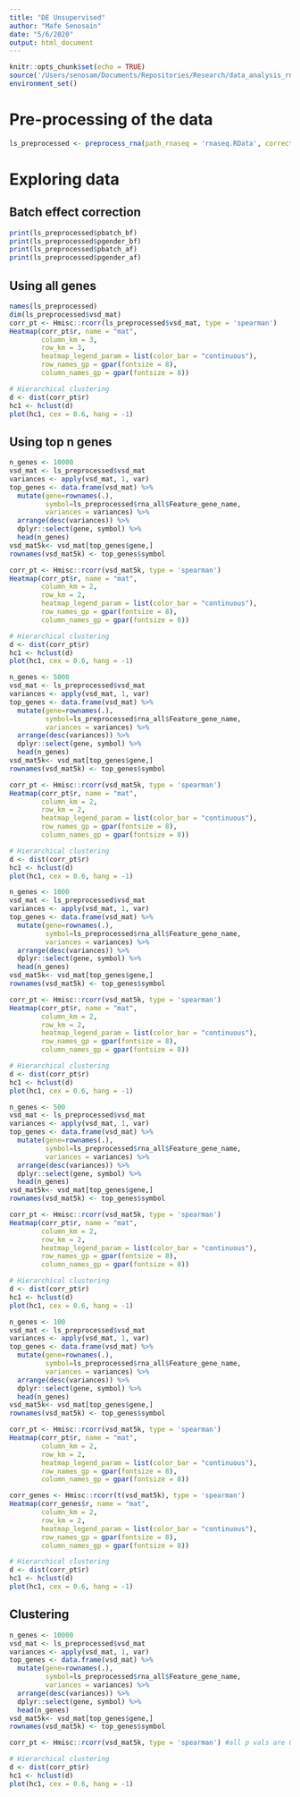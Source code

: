 ```yaml
---
title: "DE Unsupervised"
author: "Mafe Senosain"
date: "5/6/2020"
output: html_document
---
```


```r
knitr::opts_chunk$set(echo = TRUE)
source('/Users/senosam/Documents/Repositories/Research/data_analysis_rnaseq/R/30_DEGanalysis.R')
environment_set()
```

# Pre-processing of the data
```r
ls_preprocessed <- preprocess_rna(path_rnaseq = 'rnaseq.RData', correct_batch = T, correct_gender = F)
```

# Exploring data

## Batch effect correction
```r
print(ls_preprocessed$pbatch_bf)
print(ls_preprocessed$pgender_bf)
print(ls_preprocessed$pbatch_af)
print(ls_preprocessed$pgender_af)
```

## Using all genes

```r
names(ls_preprocessed)
dim(ls_preprocessed$vsd_mat)
corr_pt <- Hmisc::rcorr(ls_preprocessed$vsd_mat, type = 'spearman')
Heatmap(corr_pt$r, name = "mat", 
        column_km = 3, 
        row_km = 3,
        heatmap_legend_param = list(color_bar = "continuous"), 
        row_names_gp = gpar(fontsize = 8),
        column_names_gp = gpar(fontsize = 8))

# Hierarchical clustering
d <- dist(corr_pt$r)
hc1 <- hclust(d)
plot(hc1, cex = 0.6, hang = -1)
```

## Using top n genes

```r
n_genes <- 10000
vsd_mat <- ls_preprocessed$vsd_mat
variances <- apply(vsd_mat, 1, var)
top_genes <- data.frame(vsd_mat) %>%
  mutate(gene=rownames(.),
         symbol=ls_preprocessed$rna_all$Feature_gene_name,
         variances = variances) %>%
  arrange(desc(variances)) %>%
  dplyr::select(gene, symbol) %>%
  head(n_genes)
vsd_mat5k<- vsd_mat[top_genes$gene,]
rownames(vsd_mat5k) <- top_genes$symbol

corr_pt <- Hmisc::rcorr(vsd_mat5k, type = 'spearman')
Heatmap(corr_pt$r, name = "mat", 
        column_km = 2, 
        row_km = 2,
        heatmap_legend_param = list(color_bar = "continuous"), 
        row_names_gp = gpar(fontsize = 8),
        column_names_gp = gpar(fontsize = 8))

# Hierarchical clustering
d <- dist(corr_pt$r)
hc1 <- hclust(d)
plot(hc1, cex = 0.6, hang = -1)
```

```r
n_genes <- 5000
vsd_mat <- ls_preprocessed$vsd_mat
variances <- apply(vsd_mat, 1, var)
top_genes <- data.frame(vsd_mat) %>%
  mutate(gene=rownames(.),
         symbol=ls_preprocessed$rna_all$Feature_gene_name,
         variances = variances) %>%
  arrange(desc(variances)) %>%
  dplyr::select(gene, symbol) %>%
  head(n_genes)
vsd_mat5k<- vsd_mat[top_genes$gene,]
rownames(vsd_mat5k) <- top_genes$symbol

corr_pt <- Hmisc::rcorr(vsd_mat5k, type = 'spearman')
Heatmap(corr_pt$r, name = "mat", 
        column_km = 2, 
        row_km = 2,
        heatmap_legend_param = list(color_bar = "continuous"), 
        row_names_gp = gpar(fontsize = 8),
        column_names_gp = gpar(fontsize = 8))

# Hierarchical clustering
d <- dist(corr_pt$r)
hc1 <- hclust(d)
plot(hc1, cex = 0.6, hang = -1)
```

```r
n_genes <- 1000
vsd_mat <- ls_preprocessed$vsd_mat
variances <- apply(vsd_mat, 1, var)
top_genes <- data.frame(vsd_mat) %>%
  mutate(gene=rownames(.),
         symbol=ls_preprocessed$rna_all$Feature_gene_name,
         variances = variances) %>%
  arrange(desc(variances)) %>%
  dplyr::select(gene, symbol) %>%
  head(n_genes)
vsd_mat5k<- vsd_mat[top_genes$gene,]
rownames(vsd_mat5k) <- top_genes$symbol

corr_pt <- Hmisc::rcorr(vsd_mat5k, type = 'spearman')
Heatmap(corr_pt$r, name = "mat", 
        column_km = 2, 
        row_km = 2,
        heatmap_legend_param = list(color_bar = "continuous"), 
        row_names_gp = gpar(fontsize = 8),
        column_names_gp = gpar(fontsize = 8))

# Hierarchical clustering
d <- dist(corr_pt$r)
hc1 <- hclust(d)
plot(hc1, cex = 0.6, hang = -1)
```

```r
n_genes <- 500
vsd_mat <- ls_preprocessed$vsd_mat
variances <- apply(vsd_mat, 1, var)
top_genes <- data.frame(vsd_mat) %>%
  mutate(gene=rownames(.),
         symbol=ls_preprocessed$rna_all$Feature_gene_name,
         variances = variances) %>%
  arrange(desc(variances)) %>%
  dplyr::select(gene, symbol) %>%
  head(n_genes)
vsd_mat5k<- vsd_mat[top_genes$gene,]
rownames(vsd_mat5k) <- top_genes$symbol

corr_pt <- Hmisc::rcorr(vsd_mat5k, type = 'spearman')
Heatmap(corr_pt$r, name = "mat", 
        column_km = 2, 
        row_km = 2,
        heatmap_legend_param = list(color_bar = "continuous"), 
        row_names_gp = gpar(fontsize = 8),
        column_names_gp = gpar(fontsize = 8))

# Hierarchical clustering
d <- dist(corr_pt$r)
hc1 <- hclust(d)
plot(hc1, cex = 0.6, hang = -1)
```

```r
n_genes <- 100
vsd_mat <- ls_preprocessed$vsd_mat
variances <- apply(vsd_mat, 1, var)
top_genes <- data.frame(vsd_mat) %>%
  mutate(gene=rownames(.),
         symbol=ls_preprocessed$rna_all$Feature_gene_name,
         variances = variances) %>%
  arrange(desc(variances)) %>%
  dplyr::select(gene, symbol) %>%
  head(n_genes)
vsd_mat5k<- vsd_mat[top_genes$gene,]
rownames(vsd_mat5k) <- top_genes$symbol

corr_pt <- Hmisc::rcorr(vsd_mat5k, type = 'spearman')
Heatmap(corr_pt$r, name = "mat", 
        column_km = 2, 
        row_km = 2,
        heatmap_legend_param = list(color_bar = "continuous"), 
        row_names_gp = gpar(fontsize = 8),
        column_names_gp = gpar(fontsize = 8))

corr_genes <- Hmisc::rcorr(t(vsd_mat5k), type = 'spearman')
Heatmap(corr_genes$r, name = "mat", 
        column_km = 2, 
        row_km = 2,
        heatmap_legend_param = list(color_bar = "continuous"), 
        row_names_gp = gpar(fontsize = 8),
        column_names_gp = gpar(fontsize = 8))

# Hierarchical clustering
d <- dist(corr_pt$r)
hc1 <- hclust(d)
plot(hc1, cex = 0.6, hang = -1)
```

## Clustering

```r
n_genes <- 10000
vsd_mat <- ls_preprocessed$vsd_mat
variances <- apply(vsd_mat, 1, var)
top_genes <- data.frame(vsd_mat) %>%
  mutate(gene=rownames(.),
         symbol=ls_preprocessed$rna_all$Feature_gene_name,
         variances = variances) %>%
  arrange(desc(variances)) %>%
  dplyr::select(gene, symbol) %>%
  head(n_genes)
vsd_mat5k<- vsd_mat[top_genes$gene,]
rownames(vsd_mat5k) <- top_genes$symbol

corr_pt <- Hmisc::rcorr(vsd_mat5k, type = 'spearman') #all p vals are 0

# Hierarchical clustering
d <- dist(corr_pt$r)
hc1 <- hclust(d)
plot(hc1, cex = 0.6, hang = -1)

```



